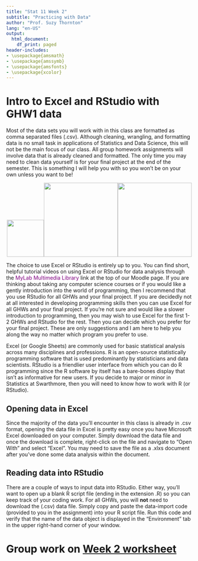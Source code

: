 ```yaml
---
title: "Stat 11 Week 2"
subtitle: "Practicing with Data" 
author: "Prof. Suzy Thornton"
lang: "en-US"
output:
  html_document:
    df_print: paged
header-includes:
- \usepackage{amsmath}
- \usepackage{amssymb}
- \usepackage{amsfonts}
- \usepackage{xcolor}
---
```



# Intro to Excel and RStudio with GHW1 data 

Most of the data sets you will work with in this class are formatted as comma separated files (.csv). Although cleaning, wrangling, and formatting data is no small task in applications of Statistics and Data Science, this will not be the main focus of our class. All group homework assignments will involve data that is already cleaned and formatted. The only time you may need to clean data yourself is for your final project at the end of the semester. This is something I will help you with so you won't be on your own unless you want to be! 


<p align="center">![](./images/excel.png){width=100px}![](./images/indecision.png){width=200px}![](./images/rstudio.png){width=200px}</p>


The choice to use Excel or RStudio is entirely up to you. You can find short, helpful tutorial videos on using Excel or RStudio for data analysis through the <span style="color:purple">MyLab Multimedia Library</span> link at the top of our Moodle page. If you are thinking about taking any computer science courses or if you would like a gently introduction into the world of programming, then I recommend that you use RStudio for all GHWs and your final project. If you are decidedly not at all interested in developing programming skills then you can use Excel for all GHWs and your final project. If you're not sure and would like a slower introduction to programming, then you may wish to use Excel for the first 1-2 GHWs and RStudio for the rest. Then you can decide which you prefer for your final project. These are only suggestions and I am here to help you along the way no matter which program you prefer to use. 

Excel (or Google Sheets) are commonly used for basic statistical analysis across many disciplines and professions. R is an open-source statistically programming software that is used predominantly by statisticians and data scientists. RStudio is a friendlier user interface from which you can do R programming since the R software by itself has a bare-bones display that isn't as informative for new users. If you decide to major or minor in Statistics at Swarthmore, then you will need to know how to work with R (or RStudio). 

## Opening data in Excel

Since the majority of the data you'll encounter in this class is already in .csv format, opening the data file in Excel is pretty easy once you have Microsoft Excel downloaded on your computer. Simply download the data file and once the download is complete, right-click on the file and navigate to "Open With" and select "Excel". You may need to save the file as a .xlxs document after you've done some data analysis within the document. 

## Reading data into RStudio

There are a couple of ways to input data into RStudio. Either way, you'll want to open up a blank R script file (ending in the extension .R) so you can keep track of your coding work. For all GHWs, you will **not** need to download the (.csv) data file. Simply copy and paste the data-import code (provided to you in the assignment) into your R script file. Run this code and verify that the name of the data object is displayed in the "Environment" tab in the upper right-hand corner of your window. 

 

# Group work on [Week 2 worksheet](https://dr-suz.github.io/Stat11/wk2-wksheet.html)

